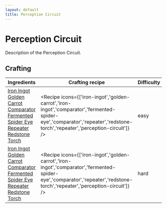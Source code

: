 ```yaml
---
layout: default
title: Perception Circuit
---
```



Perception Circuit
===================

Description of the Perception Circuit.

## Crafting

| Ingredients | Crafting recipe | Difficulty |
| ----------- | --------------- | ------------- |
| [Iron Ingot](https://minecraft.wiki/w/Iron_Ingot)<br/>[Golden Carrot](https://minecraft.wiki/w/Golden_Carrot)<br/>[Comparator](https://minecraft.wiki/w/Comparator)<br/>[Fermented Spider Eye](https://minecraft.wiki/w/Fermented_Spider_Eye)<br/>[Repeater](https://minecraft.wiki/w/Repeater)<br/>[Redstone Torch](https://minecraft.wiki/w/Redstone_Torch) | <Recipe icons={['iron-ingot','golden-carrot','iron-ingot','comparator','fermented-spider-eye','comparator','repeater','redstone-torch','repeater','perception-circuit']} /> | easy |
| [Iron Ingot](https://minecraft.wiki/w/Iron_Ingot)<br/>[Golden Carrot](https://minecraft.wiki/w/Golden_Carrot)<br/>[Comparator](https://minecraft.wiki/w/Comparator)<br/>[Fermented Spider Eye](https://minecraft.wiki/w/Fermented_Spider_Eye)<br/>[Repeater](https://minecraft.wiki/w/Repeater)<br/>[Redstone Torch](https://minecraft.wiki/w/Redstone_Torch) | <Recipe icons={['iron-ingot','golden-carrot','iron-ingot','comparator','fermented-spider-eye','comparator','repeater','redstone-torch','repeater','perception-circuit']} /> | hard |

